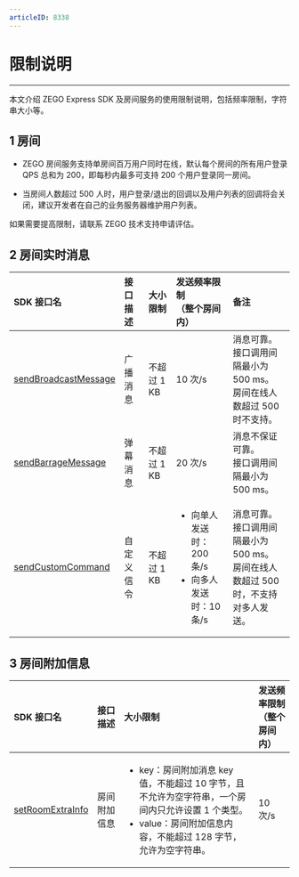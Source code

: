 ```yaml
---
articleID: 8338
---
```

<style>
table th:nth-of-type(1) { min-width: 120px; width: 20%; }
table th:nth-of-type(2) { min-width: 120px; width: 15%; }

table {width: 100%;}
</style>


# 限制说明
---

本文介绍 ZEGO Express SDK 及房间服务的使用限制说明，包括频率限制，字符串大小等。

## 1 房间

- ZEGO 房间服务支持单房间百万用户同时在线，默认每个房间的所有用户登录 QPS 总和为 200，即每秒内最多可支持 200 个用户登录同一房间。

- 当房间人数超过 500 人时，用户登录/退出的回调以及用户列表的回调将会关闭，建议开发者在自己的业务服务器维护用户列表。

<div class="mk-hint">

如果需要提高限制，请联系 ZEGO 技术支持申请评估。   
</div>



## 2 房间实时消息

| SDK 接口名 |接口描述     | 大小限制 | 发送频率限制<br>（整个房间内）<br/>  | 备注|
| :---------- | :--------- | :----------- | :-------- | :-- |
| [sendBroadcastMessage](@sendBroadcastMessage) |广播消息     | 不超过 1 KB                                    |  10 次/s  | 消息可靠。<br/>接口调用间隔最小为 500 ms。<br/>房间在线人数超过 500 时不支持。 |
| [sendBarrageMessage](@sendBarrageMessage) | 弹幕消息   | 不超过 1 KB | 20 次/s | 消息不保证可靠。<br/>接口调用间隔最小为 500 ms。 |
| [sendCustomCommand](@sendCustomCommand) |  自定义信令  | 不超过 1 KB                                       | <ul><li>向单人发送时：200 条/s</li><li>向多人发送时：10 条/s</li></ul> | 消息可靠。<br/>接口调用间隔最小为 500 ms。<br/>房间在线人数超过 500 时，不支持对多人发送。 |

## 3 房间附加信息

| SDK 接口名 |接口描述     | 大小限制  | 发送频率限制<br>（整个房间内）<br/> |
| :------ | :----- | :----------- | :------- |
| [setRoomExtraInfo](@setRoomExtraInfo) | 房间附加信息 | <ul><li> key：房间附加消息 key 值，不能超过 10 字节，且不允许为空字符串，一个房间内只允许设置 1 个类型。</li><li>value：房间附加信息内容，不能超过 128 字节，允许为空字符串。</li></ul> | 10 次/s |
